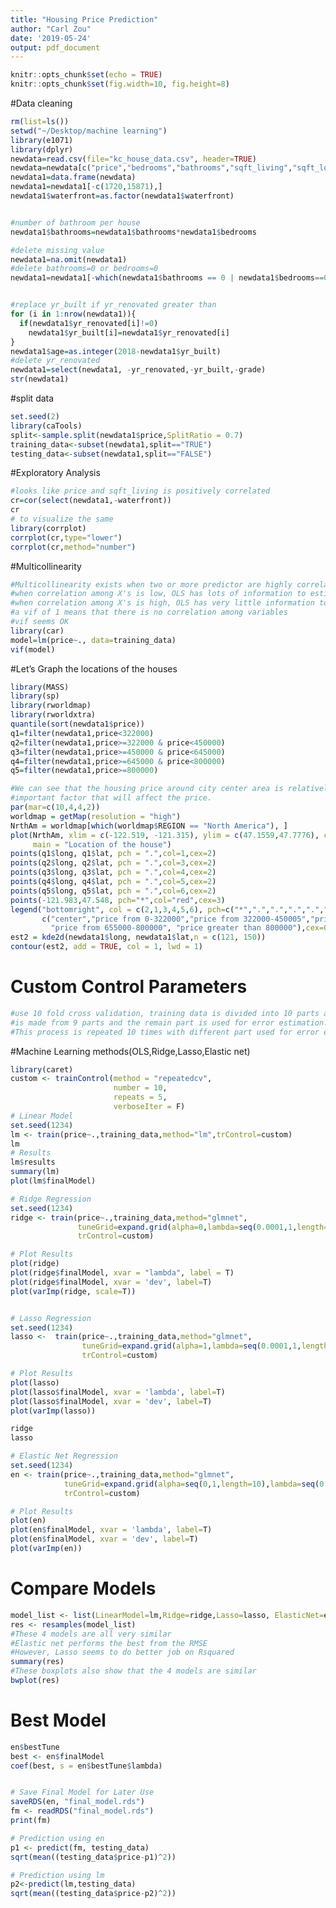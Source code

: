 ```yaml
---
title: "Housing Price Prediction"
author: "Carl Zou"
date: '2019-05-24'
output: pdf_document
---
```

```r
knitr::opts_chunk$set(echo = TRUE)
knitr::opts_chunk$set(fig.width=10, fig.height=8)

```
#Data cleaning
```r
rm(list=ls())
setwd("~/Desktop/machine learning")
library(e1071)
library(dplyr)
newdata=read.csv(file="kc_house_data.csv", header=TRUE)
newdata=newdata[c("price","bedrooms","bathrooms","sqft_living","sqft_lot","floors","waterfront","condition","grade","yr_built","yr_renovated","lat","long")]
newdata1=data.frame(newdata)
newdata1=newdata1[-c(1720,15871),]
newdata1$waterfront=as.factor(newdata1$waterfront)


#number of bathroom per house
newdata1$bathrooms=newdata1$bathrooms*newdata1$bedrooms

#delete missing value
newdata1=na.omit(newdata1)
#delete bathrooms=0 or bedrooms=0
newdata1=newdata1[-which(newdata1$bathrooms == 0 | newdata1$bedrooms==0), ]


#replace yr_built if yr_renovated greater than
for (i in 1:nrow(newdata1)){
  if(newdata1$yr_renovated[i]!=0)
    newdata1$yr_built[i]=newdata1$yr_renovated[i]
}
newdata1$age=as.integer(2018-newdata1$yr_built)
#delete yr_renovated
newdata1=select(newdata1, -yr_renovated,-yr_built,-grade)
str(newdata1)

```


#split data
```r
set.seed(2)
library(caTools)
split<-sample.split(newdata1$price,SplitRatio = 0.7)
training_data<-subset(newdata1,split=="TRUE")
testing_data<-subset(newdata1,split=="FALSE")
```

#Exploratory Analysis
```r
#looks like price and sqft_living is positively correlated
cr=cor(select(newdata1,-waterfront))
cr
# to visualize the same 
library(corrplot)
corrplot(cr,type="lower")
corrplot(cr,method="number")
```

#Multicollinearity 
```r
#Multicollinearity exists when two or more predictor are highly correlated among themselves.
#when correlation among X's is low, OLS has lots of information to estimate
#when correlation among X's is high, OLS has very little information to estimate
#a vif of 1 means that there is no correlation among variables
#vif seems OK
library(car)
model=lm(price~., data=training_data)
vif(model)
```

#Let's Graph the locations of the houses
```r
library(MASS)
library(sp)
library(rworldmap)
library(rworldxtra)
quantile(sort(newdata1$price))
q1=filter(newdata1,price<322000)
q2=filter(newdata1,price>=322000 & price<450000)
q3=filter(newdata1,price>=450000 & price<645000)
q4=filter(newdata1,price>=645000 & price<800000)
q5=filter(newdata1,price>=800000)

#We can see that the housing price around city center area is relatively high. So location is also an 
#important factor that will affect the price.
par(mar=c(10,4,4,2))
worldmap = getMap(resolution = "high")
NrthAm = worldmap[which(worldmap$REGION == "North America"), ]
plot(NrthAm, xlim = c(-122.519, -121.315), ylim = c(47.1559,47.7776), col = "white", bg = "lightblue",
     main = "Location of the house")
points(q1$long, q1$lat, pch = ".",col=1,cex=2)
points(q2$long, q2$lat, pch = ".",col=3,cex=2)
points(q3$long, q3$lat, pch = ".",col=4,cex=2)
points(q4$long, q4$lat, pch = ".",col=5,cex=2)
points(q5$long, q5$lat, pch = ".",col=6,cex=2)
points(-121.983,47.548, pch="*",col="red",cex=3)
legend("bottomright", col = c(2,1,3,4,5,6), pch=c("*",".",".",".",".","."),
       c("center","price from 0-322000","price from 322000-450005","price from 450000-655000",
         "price from 655000-800000", "price greater than 800000"),cex=0.6,box.lty = 0,pt.cex=3)
est2 = kde2d(newdata1$long, newdata1$lat,n = c(121, 150))
contour(est2, add = TRUE, col = 1, lwd = 1)
```

# Custom Control Parameters
```r
#use 10 fold cross validation, training data is divided into 10 parts and then the model
#is made from 9 parts and the remain part is used for error estimation.
#This process is repeated 10 times with different part used for error estimation
```
#Machine Learning methods(OLS,Ridge,Lasso,Elastic net)
```r
library(caret)
custom <- trainControl(method = "repeatedcv",
                       number = 10,
                       repeats = 5,
                       verboseIter = F)
# Linear Model
set.seed(1234)
lm <- train(price~.,training_data,method="lm",trControl=custom)
lm
# Results
lm$results
summary(lm)
plot(lm$finalModel)

# Ridge Regression
set.seed(1234)
ridge <- train(price~.,training_data,method="glmnet",
               tuneGrid=expand.grid(alpha=0,lambda=seq(0.0001,1,length=10)),
               trControl=custom)

# Plot Results
plot(ridge)
plot(ridge$finalModel, xvar = "lambda", label = T)
plot(ridge$finalModel, xvar = 'dev', label=T)
plot(varImp(ridge, scale=T))


# Lasso Regression
set.seed(1234)
lasso <-  train(price~.,training_data,method="glmnet",
                tuneGrid=expand.grid(alpha=1,lambda=seq(0.0001,1,length=10)),
                trControl=custom)

# Plot Results
plot(lasso)
plot(lasso$finalModel, xvar = 'lambda', label=T)
plot(lasso$finalModel, xvar = 'dev', label=T)
plot(varImp(lasso))

ridge
lasso

# Elastic Net Regression
set.seed(1234)
en <- train(price~.,training_data,method="glmnet",
            tuneGrid=expand.grid(alpha=seq(0,1,length=10),lambda=seq(0.0001,1,length=5)),
            trControl=custom)

# Plot Results
plot(en)
plot(en$finalModel, xvar = 'lambda', label=T)
plot(en$finalModel, xvar = 'dev', label=T)
plot(varImp(en))
```

# Compare Models
```r
model_list <- list(LinearModel=lm,Ridge=ridge,Lasso=lasso, ElasticNet=en)
res <- resamples(model_list)
#These 4 models are all very similar
#Elastic net performs the best from the RMSE
#However, Lasso seems to do better job on Rsquared
summary(res)
#These boxplots also show that the 4 models are similar
bwplot(res)
```

# Best Model
```r
en$bestTune
best <- en$finalModel
coef(best, s = en$bestTune$lambda)


# Save Final Model for Later Use
saveRDS(en, "final_model.rds")
fm <- readRDS("final_model.rds")
print(fm)

# Prediction using en
p1 <- predict(fm, testing_data)
sqrt(mean((testing_data$price-p1)^2))

# Prediction using lm
p2<-predict(lm,testing_data)
sqrt(mean((testing_data$price-p2)^2))

```

